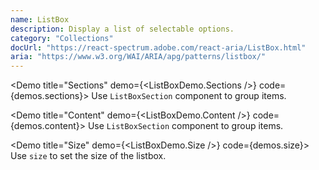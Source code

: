 ```yaml
---
name: ListBox
description: Display a list of selectable options.
category: "Collections"
docUrl: "https://react-spectrum.adobe.com/react-aria/ListBox.html"
aria: "https://www.w3.org/WAI/ARIA/apg/patterns/listbox/"
---
```


<Demo title="Sections" demo={<ListBoxDemo.Sections />} code={demos.sections}>
  Use `ListBoxSection` component to group items.
</Demo>

<Demo title="Content" demo={<ListBoxDemo.Content />} code={demos.content}>
  Use `ListBoxSection` component to group items.
</Demo>

<Demo title="Size" demo={<ListBoxDemo.Size />} code={demos.size}>
  Use `size` to set the size of the listbox.
</Demo>
